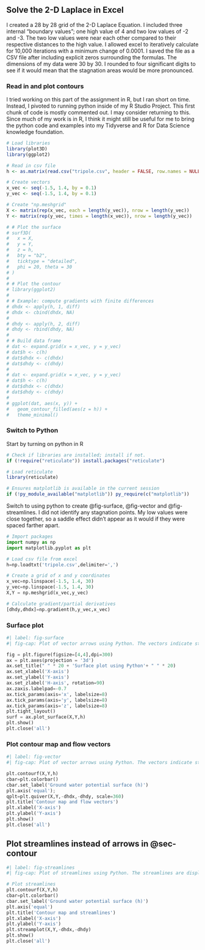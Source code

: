 ## Solve the 2-D Laplace in Excel

I created a 28 by 28 grid of the 2-D Laplace Equation. I included three internal "boundary values"; one high value of 4 and two low values of -2 and -3. The two low values were near each other compared to their respective distances to the high value. I allowed excel to iteratively calculate for 10,000 iterations with a minimum change of 0.0001. I saved the file as a CSV file after including explicit zeros surrounding the formulas. The dimensions of my data were 30 by 30. I rounded to four significant digits to see if it would mean that the stagnation areas would be more pronounced.

### Read in and plot contours

I tried working on this part of the assignment in R, but I ran short on time. Instead, I pivoted to running python inside of my R Studio Project. This first chunk of code is mostly commented out. I may consider returning to this. Since much of my work is in R, I think it might still be useful for me to bring the python code and examples into my Tidyverse and R for Data Science knowledge foundation.

```r

# Load libraries
library(plot3D)
library(ggplot2)

# Read in csv file
h <- as.matrix(read.csv("tripole.csv", header = FALSE, row.names = NULL))

# Create vectors
x_vec <- seq(-1.5, 1.4, by = 0.1)
y_vec <- seq(-1.5, 1.4, by = 0.1)

# Create "np.meshgrid"
X <- matrix(rep(x_vec, each = length(y_vec)), nrow = length(y_vec))
Y <- matrix(rep(y_vec, times = length(x_vec)), nrow = length(y_vec))

# # Plot the surface
# surf3D(
#   x = X,
#   y = Y,
#   z = h,
#   bty = "b2",
#   ticktype = "detailed",
#   phi = 20, theta = 30
# )
# 
# # Plot the contour
# library(ggplot2)
# 
# # Example: compute gradients with finite differences
# dhdx <- apply(h, 1, diff)
# dhdx <- cbind(dhdx, NA)
# 
# dhdy <- apply(h, 2, diff)
# dhdy <- rbind(dhdy, NA)
# 
# # Build data frame
# dat <- expand.grid(x = x_vec, y = y_vec)
# dat$h <- c(h)
# dat$dhdx <- c(dhdx)
# dat$dhdy <- c(dhdy)
# 
# dat <- expand.grid(x = x_vec, y = y_vec)
# dat$h <- c(h)
# dat$dhdx <- c(dhdx)
# dat$dhdy <- c(dhdy)
# 
# ggplot(dat, aes(x, y)) +
#   geom_contour_filled(aes(z = h)) +
#   theme_minimal()

```

### Switch to Python

Start by turning on python in R

```r
# Check if libraries are installed; install if not.
if (!require("reticulate")) install.packages("reticulate")

# Load reticulate
library(reticulate)

# Ensures matplotlib is available in the current session
if (!py_module_available("matplotlib")) py_require(c("matplotlib"))
```

Switch to using python to create @fig-surface, @fig-vector and @fig-streamlines. I did not identify any stagnation points. My low values were close together, so a saddle effect didn’t appear as it would if they were spaced farther apart.

```python
# Import packages
import numpy as np
import matplotlib.pyplot as plt

# Load csv file from excel
h=np.loadtxt('tripole.csv',delimiter=',')

# Create a grid of x and y coordinates
x_vec=np.linspace(-1.5, 1.4, 30)
y_vec=np.linspace(-1.5, 1.4, 30)
X,Y = np.meshgrid(x_vec,y_vec)

# Calculate gradient/partial derivatives
[dhdy,dhdx]=np.gradient(h,y_vec,x_vec)
```

### Surface plot

```python
#| label: fig-surface
#| fig-cap: Plot of vector arrows using Python. The vectors indicate strength and direction of the negative gradient. The vectors are displayed over the contours of a tri-pole solution with a high value of 4 and lows of -2 and -3. The two low values were near each other compared to their respective distances to the high value. 

fig = plt.figure(figsize=[4,4],dpi=300)
ax = plt.axes(projection = '3d')
ax.set_title(" " * 20 + 'Surface plot using Python'+ " " * 20)
ax.set_xlabel('X-axis')
ax.set_ylabel('Y-axis')
ax.set_zlabel('H-axis', rotation=90)
ax.zaxis.labelpad=-0.7 
ax.tick_params(axis='x', labelsize=8)
ax.tick_params(axis='y', labelsize=8)
ax.tick_params(axis='z', labelsize=8)
plt.tight_layout()
surf = ax.plot_surface(X,Y,h)
plt.show()
plt.close('all')
```

### Plot contour map and flow vectors {#sec-contour}

```python
#| label: fig-vector
#| fig-cap: Plot of vector arrows using Python. The vectors indicate strength and direction of the negative gradient. The vectors are displayed over the contours of a tri-pole solution with a high value of 4 and lows of -2 and -3. The two low values were near each other compared to their respective distances to the high value. 

plt.contourf(X,Y,h)
cbar=plt.colorbar()
cbar.set_label('Ground water potential surface (h)')
plt.axis('equal');
qplt=plt.quiver(X,Y,-dhdx,-dhdy, scale=360)
plt.title('Contour map and flow vectors')
plt.xlabel('X-axis')
plt.ylabel('Y-axis')
plt.show()
plt.close('all')
```

## Plot streamlines instead of arrows in @sec-contour

```python
#| label: fig-streamlines
#| fig-cap: Plot of streamlines using Python. The streamlines are displayed over the contours of a tri-pole solution with a high value of 4 and lows of -2 and -3. The two low values were near each other compared to their respective distances to the high value. 

# Plot streamlines
plt.contourf(X,Y,h)
cbar=plt.colorbar()
cbar.set_label('Ground water potential surface (h)')
plt.axis('equal')
plt.title('Contour map and streamlines')
plt.xlabel('X-axis')
plt.ylabel('Y-axis')
plt.streamplot(X,Y,-dhdx,-dhdy)
plt.show()
plt.close('all')
```

